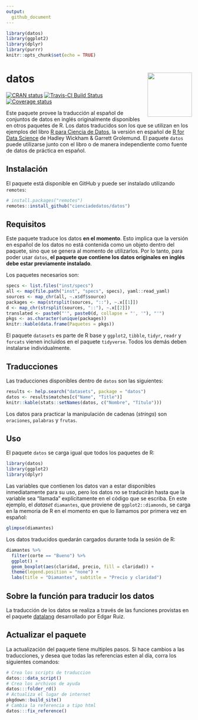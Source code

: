 ```yaml
---
output: 
  github_document
---
```

```r
library(datos)
library(ggplot2)
library(dplyr)
library(purrr)
knitr::opts_chunk$set(echo = TRUE)
```

# datos <img src="man/figures/logo.png" align="right" width = "120px"/>

[![CRAN status](https://www.r-pkg.org/badges/version/datos)](https://cran.r-project.org/package=datos)
[![Travis-CI Build Status](https://travis-ci.org/cienciadedatos/datos.svg?branch=master)](https://travis-ci.org/cienciadedatos/datos)
[![Coverage status](https://codecov.io/gh/cienciadedatos/datos/branch/master/graph/badge.svg)](https://codecov.io/github/cienciadedatos/datos?branch=master)

Este paquete provee la traducción al español de conjuntos de datos en inglés originalmente disponibles en otros paquetes de R. Los datos traducidos son los que se utilizan en los ejemplos del libro [R para Ciencia de Datos](es.r4ds.hadley.nz), la versión en español de [R for Data Science](r4ds.had.nz.co) de Hadley Wickham & Garrett Grolemund. El paquete `datos` puede utilizarse junto con el libro o de manera independiente como fuente de datos de práctica en español. 

## Instalación

El paquete está disponible en GitHub y puede ser instalado utilizando `remotes`:

```r
# install.packages("remotes")
remotes::install_github("cienciadedatos/datos")
```

## Requisitos

Este paquete traduce los datos **en el momento**. Esto implica que la versión en español de los datos no está contenida como un objeto dentro del paquete, sino que se genera al momento de utilizarlos. Por lo tanto, para poder usar `datos`, **el paquete que contiene los datos originales en inglés debe estar previamente instalado**. 

Los paquetes necesarios son:

```r
specs <- list.files("inst/specs")
all <- map(file.path("inst", "specs", specs), yaml::read_yaml)
sources <- map_chr(all, ~.x$df$source)
packages <- map(strsplit(sources, "::"), ~.x[[1]])
d <- map_chr(strsplit(sources, "::"), ~.x[[2]])
translated <- paste0("'", paste0(d, collapse = "', '"), "'")
pkgs <- as.character(unique(packages))
knitr::kable(data.frame(Paquetes = pkgs))
```

El paquete `datasets` es parte de R base y `ggplot2`, `tibble`, `tidyr`, `readr` y `forcats` vienen incluidos en el paquete `tidyverse`.  Todos los demás deben instalarse individualmente. 

## Traducciones

Las traducciones disponibles dentro de `datos` son las siguientes:

```r
results <- help.search("datasets", package = "datos")
datos <- results$matches[c("Name", "Title")]
knitr::kable(stats::setNames(datos, c("Nombre", "Título")))
```

Los datos para practicar la manipulación de cadenas (_strings_) son `oraciones`, `palabras` y `frutas`. 

## Uso

El paquete `datos` se carga igual que todos los paquetes de R: 

```r
library(datos)
library(ggplot2)
library(dplyr)
```

Las variables que contienen los datos van a estar disponibles inmediatamente para su uso, pero los datos no se traducirán hasta que la variable sea "llamada" explícitamente en el código que se escriba. En este ejemplo, el _dataset_ `diamantes`, que proviene de `ggplot2::diamonds`, se carga en la memoria de R en el momento en que lo llamamos por primera vez en español:

```r
glimpse(diamantes)
```

Los datos traducidos quedarán cargados durante toda la sesión de R:

```r
diamantes %>%
  filter(corte == "Bueno") %>%
  ggplot() +
  geom_boxplot(aes(claridad, precio, fill = claridad)) +
  theme(legend.position = "none") +
  labs(title = "Diamantes", subtitle = "Precio y claridad")
```


## Sobre la función para traducir los datos 

La traducción de los datos se realiza a través de las funciones provistas en el paquete [datalang](https://github.com/edgararuiz/datalang) desarrollado por Edgar Ruiz. 

## Actualizar el paquete

La actualización del paquete tiene multiples pasos.  Si hace cambios a las traducciones, y desea que todas las referencias esten al día, corra los siguientes comandos:

```r
# Crea los scripts de traduccion
datos:::data_script()
# Crea los archivos de ayuda
datos:::folder_rd()
# Actualiza el lugar de internet
pkgdown::build_site()
# Cambia la referencia a tipo html
datos:::fix_reference()
```
